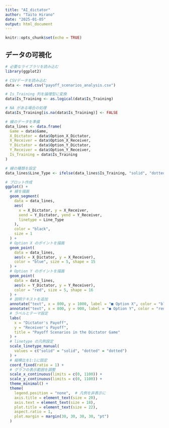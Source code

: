 ```yaml
---
title: "AI_dictator"
author: "Taito Hirano"
date: "2025-01-05"
output: html_document
---
```


```r
knitr::opts_chunk$set(echo = TRUE)
```

## データの可視化

```r
# 必要なライブラリを読み込む
library(ggplot2)
```

```r
# CSVデータを読み込む
data <- read.csv("payoff_scenarios_analysis.csv")

# Is_Training 列を論理型に変換
data$Is_Training <- as.logical(data$Is_Training)

# NA がある場合の処理
data$Is_Training[is.na(data$Is_Training)] <- FALSE

# 線のデータを準備
data_lines <- data.frame(
  Game = data$Game,
  X_Dictator = data$Option_X_Dictator,
  X_Receiver = data$Option_X_Receiver,
  Y_Dictator = data$Option_Y_Dictator,
  Y_Receiver = data$Option_Y_Receiver,
  Is_Training = data$Is_Training
)

# 線の種類を設定
data_lines$Line_Type <- ifelse(data_lines$Is_Training, "solid", "dotted")
```

```r
# プロット作成
ggplot() +
  # 線を描画
  geom_segment(
    data = data_lines,
    aes(
      x = X_Dictator, y = X_Receiver,
      xend = Y_Dictator, yend = Y_Receiver,
      linetype = Line_Type
    ),
    color = "black",
    size = 1
  ) +
  # Option X のポイントを描画
  geom_point(
    data = data_lines,
    aes(x = X_Dictator, y = X_Receiver),
    color = "blue", size = 5, shape = 15
  ) +
  # Option Y のポイントを描画
  geom_point(
    data = data_lines,
    aes(x = Y_Dictator, y = Y_Receiver),
    color = "red", size = 5, shape = 16
  ) +
  # 説明テキストを追加
  annotate("text", x = 800, y = 1000, label = "■ Option X", color = "blue", size = 6, hjust = 0) +
  annotate("text", x = 800, y = 900, label = "● Option Y", color = "red", size = 6, hjust = 0) +
  # ラベルとテーマ設定
  labs(
    x = "Dictator's Payoff",
    y = "Receiver's Payoff",
    title = "Payoff Scenarios in the Dictator Game"
  ) +
  # linetype の凡例設定
  scale_linetype_manual(
    values = c("solid" = "solid", "dotted" = "dotted")
  ) +
  # 縦横比を1:1に固定
  coord_fixed(ratio = 1) +
  # グラフの表示範囲を調整
  scale_x_continuous(limits = c(0, 1100)) +
  scale_y_continuous(limits = c(0, 1100)) +
  theme_minimal() +
  theme(
    legend.position = "none",  # 凡例を非表示に
    axis.title = element_text(size = 20),
    axis.text = element_text(size = 18),
    plot.title = element_text(size = 22),
    aspect.ratio = 1,
    plot.margin = margin(30, 30, 30, 30, "pt")
  )
```
